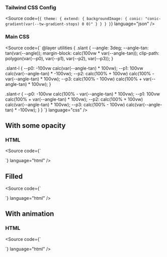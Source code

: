 

<Meta of={SlantBreakoutStories} />

<Title>Breakout Slant</Title>

### Tailwind CSS Config

<Source code={`
{
  theme: {
    extend: {
      backgroundImage: {
        conic: "conic-gradient(var(--tw-gradient-stops) 0 0)"
      }
    }
  }
}
`} language="json" />

### Main CSS

<Source code={`
@layer utilities {
  .slant {
    --angle: 3deg;
    --angle-tan: tan(var(--angle));
    margin-block: calc(100vw * var(--angle-tan));
    clip-path: polygon(var(--p0), var(--p1), var(--p2), var(--p3));
  }

  .slant-l {
    --p0: -100vw calc(var(--angle-tan) * 100vw);
    --p1: 100vw calc(var(--angle-tan) * -100vw);
    --p2: calc(100% + 100vw) calc(100% - var(--angle-tan) * 100vw);
    --p3: calc(100% - 100vw) calc(100% + var(--angle-tan) * 100vw);
  }

  .slant-r {
    --p0: -100vw calc(100% - var(--angle-tan) * 100vw);
    --p1: 100vw calc(100% + var(--angle-tan) * 100vw);
    --p2: calc(100% + 100vw) calc(var(--angle-tan) * 100vw);
    --p3: calc(100% - 100vw) calc(var(--angle-tan) * -100vw);
  }
}
`} language="css" />

## With some opacity

### HTML

<Source code={`
<div class="slant slant-r border-image-conic from-indigo-400/30 to-indigo-400/30 border-outset-screen">
  <!-- Your content -->
</div>
`} language="html" />

<Story of={SlantBreakoutStories.Opacity} />

## Filled

<Source code={`
<div class="slant slant-l border-image-conic from-indigo-400 to-indigo-400 border-outset-screen">
  <!-- Your content -->
</div>
`} language="html" />

<Story of={SlantBreakoutStories.Filled} />

## With animation

### HTML

<Source code={`
<div class="transition-all border-image-conic from-indigo-400 to-indigo-400 border-outset-0 hover:border-outset-screen hover:from-purple-600/30 hover:to-purple-600/30">
  <!-- Your content -->
</div>
`}  language="html" />

<Story of={SlantBreakoutStories.Animated} />